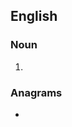 ==English==

===Noun===
{{head|en|noun plural form}}

# {{plural of|accorder|lang=en}}

===Anagrams===
* {{anagrams|en|a=accdeorrs|scorecard}}